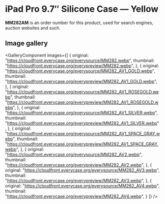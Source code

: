 
# iPad Pro 9.7″ Silicone Case — Yellow

<Callout type='info' emoji='👉🏻'>**MM282AM** is an order number for this product, used for search engines, auction websites and such.</Callout>

## Image gallery

<GalleryComponent
    images={[
      {
        original: "https://cloudfront.everycase.org/everysource/MM282.webp",
        thumbnail: "https://cloudfront.everycase.org/everypreview/MM282.webp",
      },
      {
        original: "https://cloudfront.everycase.org/everysource/MM282_AV1_GOLD.webp",
        thumbnail: "https://cloudfront.everycase.org/everypreview/MM282_AV1_GOLD.webp",
      },
      {
        original: "https://cloudfront.everycase.org/everysource/MM282_AV1_ROSEGOLD.webp",
        thumbnail: "https://cloudfront.everycase.org/everypreview/MM282_AV1_ROSEGOLD.webp",
      },
      {
        original: "https://cloudfront.everycase.org/everysource/MM282_AV1_SILVER.webp",
        thumbnail: "https://cloudfront.everycase.org/everypreview/MM282_AV1_SILVER.webp",
      },
      {
        original: "https://cloudfront.everycase.org/everysource/MM282_AV1_SPACE_GRAY.webp",
        thumbnail: "https://cloudfront.everycase.org/everypreview/MM282_AV1_SPACE_GRAY.webp",
      },
      {
        original: "https://cloudfront.everycase.org/everysource/MM282_AV2.webp",
        thumbnail: "https://cloudfront.everycase.org/everypreview/MM282_AV2.webp",
      },
      {
        original: "https://cloudfront.everycase.org/everysource/MM282_AV3.webp",
        thumbnail: "https://cloudfront.everycase.org/everypreview/MM282_AV3.webp",
      },
      {
        original: "https://cloudfront.everycase.org/everysource/MM282_AV4.webp",
        thumbnail: "https://cloudfront.everycase.org/everypreview/MM282_AV4.webp",
      }
    ]}
  />
